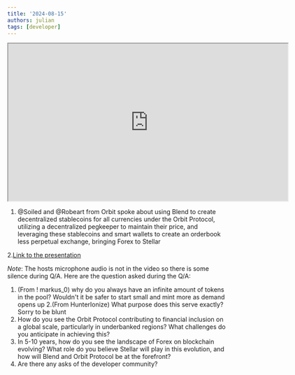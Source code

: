 ```yaml
---
title: '2024-08-15'
authors: julian
tags: [developer]
---
```


<iframe
  src="https://drive.google.com/file/d/1V5Arzh7LgWMj2E7FjZyGTFUl0vV31xll/preview"
  width="640"
  height="360"
  allow="autoplay"
></iframe>

1. @Soiled and @Robeart from Orbit spoke about using Blend to create decentralized stablecoins for all currencies under the Orbit Protocol, utilizing a decentralized pegkeeper to maintain their price, and leveraging these stablecoins and smart wallets to create an orderbook less perpetual exchange, bringing Forex to Stellar

2.[Link to the presentation](https://docs.google.com/presentation/d/1mDOrBLfe8-Bq6VCy7r5bb4w_uZjq-EOorbV3ZwYfs1k/edit?usp=sharing)

_Note_: The hosts microphone audio is not in the video so there is some silence during Q/A.
Here are the question asked during the Q/A:

1. (From ! markus_0) why do you always have an infinite amount of tokens in the pool? Wouldn't it be safer to start small and mint more as demand opens up
2.(From HunterIonize) What purpose does this serve exactly? Sorry to be blunt
3. How do you see the Orbit Protocol contributing to financial inclusion on a global scale, particularly in underbanked regions? What challenges do you anticipate in achieving this?
4. In 5-10 years, how do you see the landscape of Forex on blockchain evolving? What role do you believe Stellar will play in this evolution, and how will Blend and Orbit Protocol be at the forefront?
5. Are there any asks of the developer community?
